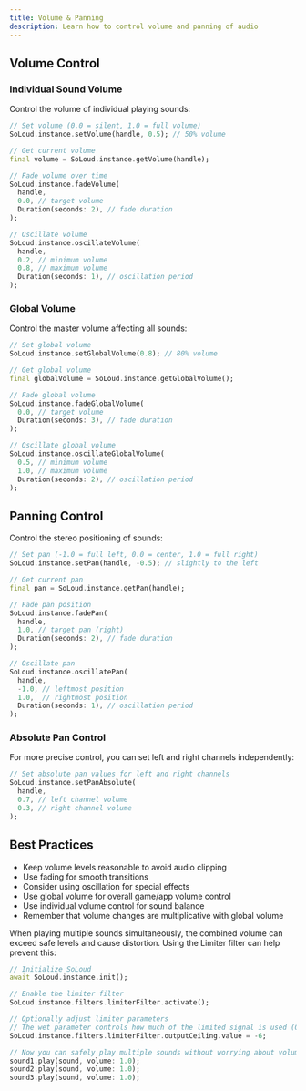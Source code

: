 ```yaml
---
title: Volume & Panning
description: Learn how to control volume and panning of audio
---
```


## Volume Control

### Individual Sound Volume

Control the volume of individual playing sounds:

```dart
// Set volume (0.0 = silent, 1.0 = full volume)
SoLoud.instance.setVolume(handle, 0.5); // 50% volume

// Get current volume
final volume = SoLoud.instance.getVolume(handle);

// Fade volume over time
SoLoud.instance.fadeVolume(
  handle,
  0.0, // target volume
  Duration(seconds: 2), // fade duration
);

// Oscillate volume
SoLoud.instance.oscillateVolume(
  handle,
  0.2, // minimum volume
  0.8, // maximum volume
  Duration(seconds: 1), // oscillation period
);
```

### Global Volume

Control the master volume affecting all sounds:

```dart
// Set global volume
SoLoud.instance.setGlobalVolume(0.8); // 80% volume

// Get global volume
final globalVolume = SoLoud.instance.getGlobalVolume();

// Fade global volume
SoLoud.instance.fadeGlobalVolume(
  0.0, // target volume
  Duration(seconds: 3), // fade duration
);

// Oscillate global volume
SoLoud.instance.oscillateGlobalVolume(
  0.5, // minimum volume
  1.0, // maximum volume
  Duration(seconds: 2), // oscillation period
);
```

## Panning Control

Control the stereo positioning of sounds:

```dart
// Set pan (-1.0 = full left, 0.0 = center, 1.0 = full right)
SoLoud.instance.setPan(handle, -0.5); // slightly to the left

// Get current pan
final pan = SoLoud.instance.getPan(handle);

// Fade pan position
SoLoud.instance.fadePan(
  handle,
  1.0, // target pan (right)
  Duration(seconds: 2), // fade duration
);

// Oscillate pan
SoLoud.instance.oscillatePan(
  handle,
  -1.0, // leftmost position
  1.0,  // rightmost position
  Duration(seconds: 1), // oscillation period
);
```

### Absolute Pan Control

For more precise control, you can set left and right channels independently:

```dart
// Set absolute pan values for left and right channels
SoLoud.instance.setPanAbsolute(
  handle,
  0.7, // left channel volume
  0.3, // right channel volume
);
```

## Best Practices

- Keep volume levels reasonable to avoid audio clipping
- Use fading for smooth transitions
- Consider using oscillation for special effects
- Use global volume for overall game/app volume control
- Use individual volume control for sound balance
- Remember that volume changes are multiplicative with global volume

<Card title="Use Limiter Filter for Multiple Concurrent Sounds">
When playing multiple sounds simultaneously, the combined volume can exceed safe levels and cause distortion. Using the Limiter filter can help prevent this:

```dart
// Initialize SoLoud
await SoLoud.instance.init();

// Enable the limiter filter
SoLoud.instance.filters.limiterFilter.activate();

// Optionally adjust limiter parameters
// The wet parameter controls how much of the limited signal is used (0.0 to 1.0)
SoLoud.instance.filters.limiterFilter.outputCeiling.value = -6;

// Now you can safely play multiple sounds without worrying about volume spikes
sound1.play(sound, volume: 1.0);
sound2.play(sound, volume: 1.0);
sound3.play(sound, volume: 1.0);
```
</Card>
